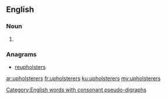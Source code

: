 ==English==

===Noun===
{{head|en|plural}}

# {{plural of|upholsterer|lang=en}}

===Anagrams===
* [[reupholsters#English|reupholsters]]

[[Category:English words with consonant pseudo-digraphs]]

[[ar:upholsterers]]
[[fr:upholsterers]]
[[ku:upholsterers]]
[[my:upholsterers]]